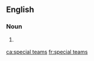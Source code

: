 ==English==

===Noun===
{{head|en|plural|head=[[special]] [[teams]]}}

# {{context|American football|ice hockey|lang=en}} {{plural of|special team|lang=en}}

[[ca:special teams]]
[[fr:special teams]]